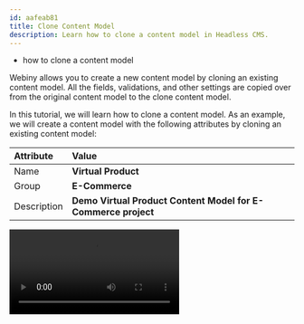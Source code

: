 ```yaml
---
id: aafeab81
title: Clone Content Model
description: Learn how to clone a content model in Headless CMS.
---
```



<Alert type="success" title="WHAT YOU'LL LEARN">

- how to clone a content model

</Alert>

Webiny allows you to create a new content model by cloning an existing content model. All the fields, validations, and other settings are copied over from the original content model to the clone content model.

In this tutorial, we will learn how to clone a content model. As an example, we will create a content model with the following attributes by cloning an existing content model:

| Attribute   | Value                                                         |
| :-------    | :----------------------                                       |
| Name        | **Virtual Product**                                           |
| Group       | **E-Commerce**                                                |
| Description | **Demo Virtual Product Content Model for E-Commerce project** |

<Video src={cloneContentModel} controls={true}/>

## Prerequisites

To follow this tutorial, you need the **Product** content model to clone it.
If you don't have the **Product** content model, please follow the [Create Content Model](/docs/{version}/user-guides/headless-cms/essentials/create-content-model) tutorial to create it.

## Clone Content Model

1. From the **Side Menu**, Click **Headless CMS** > **Models**.

2. Hover on the **Product** content model.

3. Click the **CLONE CONTENT MODEL** icon.

    ✔️ The **Clone Content Model** screen opens.

4. In the **Name** textbox, update the text to **Virtual Product**.

5. In the **Content model locale** dropdown, click **Current locale**.

6. In the **Content model group** drop-down, if you have the **E-Commerce** group, select that group; else select **Ungrouped**.

7. In the **Description** textbox, update the text to **Demo Virtual Product Content Model for E-Commerce project**.

8. Click **+ CLONE**.

    ✔️ **Virtual Product** content model is created.
